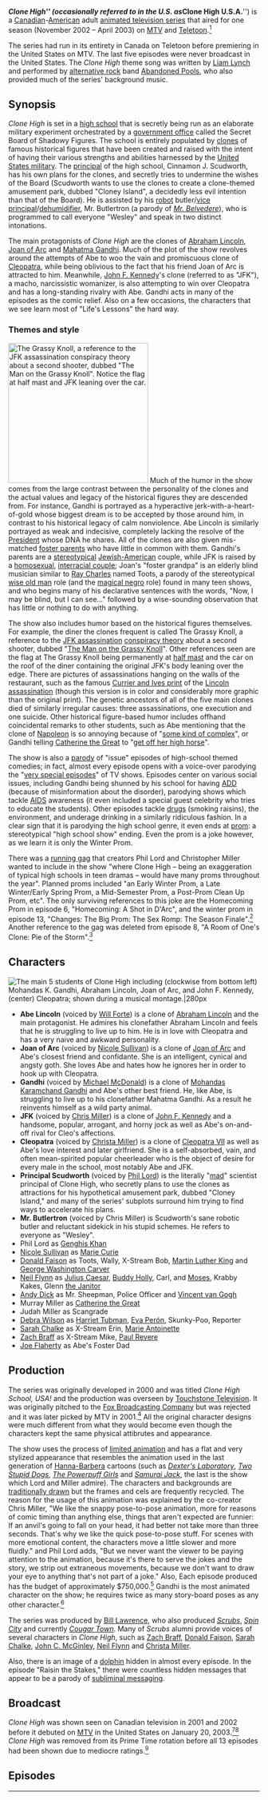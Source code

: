 {{Infobox television |
 | show_name = Clone High
 | image = [[Image:Clone High Cast Promo.jpg|250px]]
 | caption = The main characters of ''Clone High'': Mr. Butlertron, John F. Kennedy, Cleopatra, Abe Lincoln, Joan of Arc, Gandhi, and "Cinnamon" J. Scudworth (reclining.)
 | show_name_2 = ''Clone High U.S.A.''
 | format = [[Adult Animation]], [[Sitcom]], [[Comic science fiction]], [[Satire]]
 | creator = [[Phil Lord]]<br />[[Phil Lord and Chris Miller|Christopher Miller]]<br />[[Bill Lawrence (TV producer)|Bill Lawrence]]
 | director = Ted Collyer<br>Harold Harris
 | voices = Christopher Miller<br />[[Will Forte]]<br />[[Nicole Sullivan]]<br />Phil Lord<br />[[Michael McDonald (actor)|Michael McDonald]]<br />[[Christa Miller]]
 | theme_music_composer = [[Liam Lynch (musician)|Liam Lynch]]
 | country = Canada<br>United States
 | language = English
 | num_seasons = 1
 | num_episodes = 13
 | executive_producer  = Phil Lord<br />Christopher Miller<br />[[Bill Lawrence (TV producer)|Bill Lawrence]]
 | producer = Kim Cleary
 | runtime = 30 minutes
 | company = [[ABC Studios]]<br>[[Bill Lawrence (producer)|Doozer]]<br>[[Phil Lord and Chris Miller|Lord Miller]]<br>[[Nelvana]]<br>[[MTV|MTV Original Series]]
 | network = [[Teletoon (Canada)|Teletoon]] (CA)<br>[[MTV]] (US)<ref>{{cite news|title= Peer pressure of historic proportions|work= The Los Angeles Times|date=2003-01-20|url= http://articles.latimes.com/2003/jan/20/entertainment/et-sandell20|accessdate=2010-11-08|first=Scott|last=Sandell}}</ref><br> [[E4 (channel)|E4]] (UK)
 | first_aired = {{Start date|2002|11|2}}
 | last_aired = {{End date|2003|2|10}}
 | website = http://www.clone-high.com/
 |}}

'''''Clone High'''''  (occasionally referred to in the U.S. as '''''Clone High U.S.A.''''') is a [[Canada|Canadian]]-[[United States|American]] adult [[List of animated television series|animated television series]] that aired for one season (November&nbsp;2002&nbsp;– April&nbsp;2003) on [[MTV]] and [[Teletoon (Canadian TV channel)|Teletoon]].<ref>{{cite news | title=''Clone High'' on hiatus! No school for Scudworth! | date=2003-03-17 | publisher=CloneHighUSA.com | url=http://www.clonehighusa.com/news/ARTICLES/Article_HTMLs/article_8_hiatus.htm | archiveurl=http://web.archive.org/web/20030603210505/http://clonehighusa.com/news/ARTICLES/Article_HTMLs/article_8_hiatus.htm | archivedate=2003-06-03 }}</ref>

The series had run in its entirety in Canada on Teletoon before premiering in the United States on MTV. The last five episodes were never broadcast in the United States. The ''Clone High'' theme song was written by [[Liam Lynch (musician)|Liam Lynch]] and performed by [[alternative rock]] band [[Abandoned Pools]], who also provided much of the series' background music.

==Synopsis==
''Clone High'' is set in a [[high school]] that is secretly being run as an elaborate military experiment orchestrated by a [[Federal government of the United States|government office]] called the Secret Board of Shadowy Figures. The school is entirely populated by [[cloning|clones]] of famous historical figures that have been created and raised with the intent of having their various strengths and abilities harnessed by the [[United States military]]. The [[school principal|principal]] of the high school, Cinnamon J. Scudworth, has his own plans for the clones, and secretly tries to undermine the wishes of the Board (Scudworth wants to use the clones to create a clone-themed amusement park, dubbed "Cloney Island", a decidedly less evil intention than that of the Board). He is assisted by his [[robot]] butler/[[School principal|vice principal]]/[[dehumidifier]], Mr. Butlertron (a parody of ''[[Mr. Belvedere]]''), who is programmed to call everyone "Wesley" and speak in two distinct intonations.

The main protagonists of ''Clone High'' are the clones of [[Abraham Lincoln]], [[Joan of Arc]] and [[Mahatma Gandhi]]. Much of the plot of the show revolves around the attempts of Abe to woo the vain and promiscuous clone of [[Cleopatra VII of Egypt|Cleopatra]], while being oblivious to the fact that his friend Joan of Arc is attracted to him. Meanwhile, [[John F. Kennedy]]'s clone (referred to as "JFK"), a macho, narcissistic womanizer, is also attempting to win over Cleopatra and has a long-standing rivalry with Abe.  Gandhi acts in many of the episodes as the comic relief.  Also on a few occasions, the characters that we see learn most of "Life's Lessons" the hard way.

===Themes and style===
[[File:Thegrassyknollclonehigh.jpg|thumb|280px|right|The [[Grassy Knoll]], a reference to the [[John F. Kennedy assassination|JFK assassination]] [[John F. Kennedy assassination conspiracy theories|conspiracy theory]] about a second shooter, dubbed "[[Dealey Plaza#The "grassy knoll"|The Man on the Grassy Knoll]]". Notice the flag at half mast and JFK leaning over the car.]]
Much of the humor in the show comes from the large contrast between the personality of the clones and the actual values and legacy of the historical figures they are descended from. For instance, Gandhi is portrayed as a hyperactive jerk-with-a-heart-of-gold whose biggest dream is to be accepted by those around him, in contrast to his historical legacy of calm nonviolence. Abe Lincoln is similarly portrayed as weak and indecisive, completely lacking the resolve of the [[President of the United States|President]] whose DNA he shares. All of the clones are also given mis-matched [[foster parent]]s who have little in common with them. Gandhi's parents are a [[stereotype|stereotypical]] [[American Jews|Jewish-American]] couple, while JFK is raised by a [[homosexuality|homosexual]], [[interracial couple]]; Joan's "foster grandpa" is an elderly blind musician similar to [[Ray Charles]] named Toots, a parody of the stereotypical [[wise old man]] role (and the [[magical negro]] role) found in many teen shows, and who begins many of his declarative sentences with the words, "Now, I may be blind, but I can see..." followed by a wise-sounding observation that has little or nothing to do with anything.

The show also includes humor based on the historical figures themselves. For example, the diner the clones frequent is called The Grassy Knoll, a reference to the [[Assassination of John F. Kennedy|JFK assassination]] [[John F. Kennedy assassination conspiracy theories|conspiracy theory]] about a second shooter, dubbed "[[Grassy knoll|The Man on the Grassy Knoll]]". Other references seen are the flag at The Grassy Knoll being permanently at [[half mast]] and the car on the roof of the diner containing the original JFK's body leaning over the edge. There are pictures of assassinations hanging on the walls of the restaurant, such as the famous [[:Image:The Assassination of President Lincoln - Currier and Ives.png|Currier and Ives print]] of the [[Assassination of Abraham Lincoln|Lincoln assassination]] (though this version is in color and considerably more graphic than the original print). The genetic ancestors of all of the five main clones died of similarly irregular causes: three assassinations, one execution and one suicide. Other historical figure-based humor includes offhand coincidental remarks to other students, such as Abe mentioning that the clone of [[Napoleon]] is so annoying because of "[[Napoleon complex|some kind of complex]]", or Gandhi telling [[Catherine the Great]] to "[[Legends of Catherine the Great|get off her high horse]]".

The show is also a [[parody]] of "issue" episodes of high-school themed comedies; in fact, almost every episode opens with a voice-over parodying the "[[very special episode]]s" of TV shows. Episodes center on various social issues, including Gandhi being shunned by his school for having [[attention-deficit hyperactivity disorder|ADD]] (because of misinformation about the disorder), parodying shows which tackle [[AIDS]] awareness (it even included a special guest celebrity who tries to educate the students). Other episodes tackle [[recreational drug use|drugs]] (smoking raisins), the environment, and underage drinking in a similarly ridiculous fashion. In a clear sign that it is parodying the high school genre, it even ends at [[prom]]: a stereotypical "high school show" ending. Even the prom is a joke however, as we learn it is only the Winter Prom.

There was a [[running gag]] that creators Phil Lord and Christopher Miller wanted to include in the show "where Clone High – being an exaggeration of typical high schools in teen dramas – would have many proms throughout the year".{{Citation needed|date=September 2009}} Planned proms included "an Early Winter Prom, a Late Winter/Early Spring Prom, a Mid-Semester Prom, a Post-Prom Clean Up Prom, etc".{{Citation needed|date=September 2009}} The only surviving references to this joke are the Homecoming Prom in episode 6, "Homecoming: A Shot in D'Arc", and the winter prom in episode 13, "Changes: The Big Prom: The Sex Romp: The Season Finale".<ref name="pundog6">{{cite web | author=Pava, Adam | title=Episode Six: 'Homecoming: A Shot in the D'Arc' Notes | work=CloneHighUSA.com | url=http://www.clonehighusa.com/backstage/episode_notes/episode_six.html | archiveurl=http://web.archive.org/web/20030427125949/http://www.clonehighusa.com/backstage/episode_notes/episode_six.html | archivedate=2003-04-27}}</ref> Another reference to the gag was deleted from episode 8, "A Room of One's Clone: Pie of the Storm".<ref name="pundog6"/>

==Characters==
[[File:Clonehighcastmusical.jpg|thumb|right|The main 5 students of Clone High including (clockwise from bottom left) [[Mohandas K. Gandhi]], [[Abraham Lincoln]], [[Joan of Arc]], and [[John F. Kennedy]], (center) [[Cleopatra]]; shown during a musical montage.|280px]]
{{See also|List of Clone High characters}}
* '''Abe Lincoln''' (voiced by [[Will Forte]]) is a clone of [[Abraham Lincoln]] and the main protagonist. He admires his clonefather Abraham Lincoln and feels that he is struggling to live up to him. He is in love with Cleopatra and has a very naive and awkward personality.
* '''Joan of Arc''' (voiced by [[Nicole Sullivan]]) is a clone of [[Joan of Arc]] and Abe's closest friend and confidante. She is an intelligent, cynical and angsty goth. She loves Abe and hates how he ignores her in order to hook up with Cleopatra.
* '''Gandhi''' (voiced by [[Michael McDonald (comedian)|Michael McDonald]]) is a clone of [[Mohandas Karamchand Gandhi]] and Abe's other best friend. He, like Abe, is struggling to live up to his clonefather Mahatma Gandhi. As a result he reinvents himself as a wild party animal.
* '''JFK'''  (voiced by [[Phil Lord and Chris Miller|Chris Miller]]) is a clone of [[John F. Kennedy]] and a handsome, popular, arrogant, and horny jock as well as Abe's on-and-off rival for Cleo's affections.
* '''Cleopatra''' (voiced by [[Christa Miller]]) is a clone of [[Cleopatra|Cleopatra VII]] as well as Abe's love interest and later girlfriend. She is a self-absorbed, vain, and often mean-spirited popular cheerleader who is the object of desire for every male in the school, most notably Abe and JFK.
* '''Principal Scudworth''' (voiced by [[Phil Lord and Chris Miller|Phil Lord]]) is the literally "[[wiktionary:mad|mad]]" scientist principal of Clone High, who secretly plans to use the clones as attractions for his hypothetical amusement park, dubbed "Cloney Island," and many of the series' subplots surround him trying to find ways to accelerate his plans.
* '''Mr. Butlertron''' (voiced by Chris Miller) is Scudworth's sane robotic butler and reluctant sidekick in his stupid schemes. He refers to everyone as "Wesley".
*Phil Lord as [[Genghis Khan]]
*[[Nicole Sullivan]] as [[Marie Curie]]
*[[Donald Faison]] as Toots, Wally, X-Stream Bob, [[Martin Luther King, Jr.|Martin Luther King]] and [[George Washington Carver]]
*[[Neil Flynn]] as [[Julius Caesar]], [[Buddy Holly]], Carl, and [[Moses]], Krabby Kakes, Glenn [[the Janitor]]
*[[Andy Dick]] as Mr. Sheepman, Police Officer and [[Vincent van Gogh]]
*Murray Miller as [[Catherine the Great]]
*Judah Miller as Scangrade
*[[Debra Wilson]] as [[Harriet Tubman]], [[Eva Perón]], Skunky-Poo, Reporter
*[[Sarah Chalke]] as X-Stream Erin, [[Marie Antoinette]]
*[[Zach Braff]] as X-Stream Mike, [[Paul Revere]]
*[[Joe Flaherty]] as Abe's Foster Dad

==Production==
The series was originally developed in 2000 and was titled ''Clone High School, USA!'' and the production was overseen by [[Touchstone Television]]. It was originally pitched to the [[Fox Broadcasting Company]] but was rejected and it was later picked by MTV in 2001.<ref>{{cite web|url=http://clonehighusa.com/backstage/episode_notes/episode_seven.html|archiveurl=http://web.archive.org/web/20040215201829/http://clonehighusa.com/backstage/episode_notes/episode_seven.html|archivedate=2004-02-15|title=CloneHighUSA.com|publisher=web.archive.org|date=2004-02-25|accessdate=2011-07-12}}</ref> All the original character designs were much different from what they would become even though the characters kept the same physical attibrutes and appearance.

The show uses the process of [[limited animation]] and has a flat and very stylized appearance that resembles the animation used in the last generation of [[Hanna-Barbera]] cartoons (such as ''[[Dexter's Laboratory]]'', ''[[Two Stupid Dogs]]'', ''[[The Powerpuff Girls]]'' and ''[[Samurai Jack]]'', the last is the show which Lord and Miller admire). The characters and backgrounds are [[traditional animation|traditionally drawn]] but the frames and cels are frequently recycled. The reason for the usage of this animation was explained by the co-creator Chris Miller, "We like the snappy pose-to-pose animation, more for reasons of comic timing than anything else, things that aren't expected are funnier: If an anvil's going to fall on your head, it had better not take more than three seconds. That's why we like the quick pose-to-pose stuff. For scenes with more emotional content, the characters move a little slower and more fluidly." and Phil Lord adds, "But we never want the viewer to be paying attention to the animation, because it's there to serve the jokes and the story, we strip out extraneous movements, because we don't want to draw your eye to anything that's not part of a joke."  Also, Each episode produced has the budget of approximately $750,000.<ref>{{cite news|url=http://articles.latimes.com/2003/feb/17/entertainment/et-solomon17|title=Freshman animators|publisher=articles. latimes.com|date=2003-27-2|accessdate=2011-27-7|first=Charles|last=Solomon}}</ref> Gandhi is the most animated character on the show; he requires twice as many story-board poses as any other character.<ref>{{cite web|url=http://www.clonehighusa.com/backstage/funfacts/fun_facts.html|archiveurl=http://web.archive.org/web/20080602070504/http://www.clonehighusa.com/backstage/funfacts/fun_facts.html|archivedate=2008-06-02|title=Clone High Fun Facts|publisher=archive.org|accessdate=2011-28-7}}</ref>

The series was produced by [[Bill Lawrence (TV producer)|Bill Lawrence]], who also produced ''[[Scrubs (TV series)|Scrubs]]'', ''[[Spin City]]'' and currently ''[[Cougar Town]]''. Many of ''Scrubs'' alumni provide voices of several characters in ''Clone High'', such as [[Zach Braff]], [[Donald Faison]], [[Sarah Chalke]], [[John C. McGinley]], [[Neil Flynn]] and [[Christa Miller]].

Also, there is an image of a [[dolphin]] hidden in almost every episode. In the episode "Raisin the Stakes," there were countless hidden messages that appear to be a parody of [[subliminal messaging]].

==Broadcast==
''Clone High'' was shown seen on Canadian television in 2001 and 2002 before it debuted on [[MTV]] in the United States on January 20, 2003.<ref>Erickson, 2005. p.204</ref><ref name="Hal205">Erickson, 2005. p.205</ref> ''Clone High'' was removed from its Prime Time rotation before all 13 episodes had been shown due to mediocre ratings.<ref name="Hal205" />

==Episodes==
{| class="wikitable plainrowheaders" style="width:98%;"
|-
! # !! Title !! Writer !! Original Airdate
{{Episode list
 |EpisodeNumber=1
 |Title=Escape to Beer Mountain: A Rope of Sand
 |Aux1=Phil Lord, Christopher Miller, Bill Lawrence
 |OriginalAirDate=Saturday {{Start date|2002|11|2|df=yes}}
 |ShortSummary=In desperation to get with the beautiful and popular Cleopatra, Abe Lincoln is hoping to make a move on her at JFK's party. JFK, however, also has the hots for her and will only let Abe come on the condition that he brings the beer. Meanwhile, Joan of Arc, who is trying to win Abe's heart, starts up a Teen Crisis Hotline in an attempt to impress him with her commitment to community service; their mutual friend, Gandhi, who accidentally agrees to help with the hotline, forwards the calls to his cell phone so he can go to the party. All the while, Principal Scudworth and Mr. Butlertron attempt to crash the party so as to better understand the students.

'''Notable Guest Stars:''' [[Michael J. Fox]] as Gandhi's remaining kidney,  [[Andy Dick]] as [[Vincent Van Gogh|Van Gogh]], [[Donald Faison]] as [[George Washington Carver]].
}}
{{Episode list
 |EpisodeNumber=2
 |Title=Episode Two: Election Blu-Galoo
 |Aux1=Phil Lord, Christopher Miller
 |OriginalAirDate=Sunday {{Start date|2002|11|3|df=yes}}
 |ShortSummary=Cleo discovers she cannot continue to run for Student Body President because of term limits, so she convinces JFK to run on her behalf, and when Abe sees that Cleo appreciates leaders, he decides to run as well. But students of Clone High do not care about real issues, and many are infatuated with JFK; Abe employs a corporate sponsor, "X-Stream Blu," to jazz up his campaign. The only problem is that Gandhi becomes horribly addicted to this mysterious food product.

'''Notable Guest Stars:''' [[Marilyn Manson]] as himself, [[Sarah Chalke]] as X-stream Erin, [[Donald Faison]] as X-stream Bob, [[Zach Braff]] as X-stream Mike.
}}
{{Episode list
 |EpisodeNumber=3
 |Title=A.D.D.: The Last 'D' is for Disorder
 |Aux1=Tom Martin
 |OriginalAirDate=Sunday {{Start date|2002|11|10|df=yes}}
 |ShortSummary=When Gandhi is diagnosed with Attention Deficit Disorder (A.D.D.), the students of Clone High begin to ostracize him. Abe must decide whether to please Cleo by doing the same, or to stand up for his "best dude 4 ever" and lose any chance of being with Cleo. Meanwhile, Joan struggles with living up to the legacy of her 15th century clone mother, and begins hearing strange religious voices in her head. Also, Principal Scudworth starts wearing Mr. Butlertron's sweater vest, in the belief that it gives him the power to relate to the students of Clone High.

'''Notable Guest Stars:''' [[Zach Braff]] as [[Paul Revere]],  [[Donald Faison]] as Toots, [[Tom Green]] as himself.
}}
{{Episode list
 |EpisodeNumber=4
 |Title=Film Fest: Tears of a Clone
 |Aux1=Erica Rivinoja
 |OriginalAirDate=Sunday {{Start date|2002|11|17|df=yes}}
 |ShortSummary=When Abe decides to organize a Clone High Student Film Festival, he spends much time working on a movie about a misunderstood football-playing giraffe; Cleo stars in an autobiographical epic about how difficult it is to be as perfect and glamorous as her; Joan directs an avant-garde film which expresses her love for Abe through psychoanalytic dream imagery; and Gandhi and George Washington Carver work together to make a hilarious mixed-race buddy cop action comedy called Black and Tan. Meanwhile, JFK plans a film but never manages to leave the casting couch with his various wouldbe female co-stars, and Principal Scudworth starts to panic when his bosses on the Secret Board of Shadowy Figures invite themselves to his house for dinner, but thankfully for him, Mr. Butlertron is there to save the day.

'''Notable Guest Stars:''' [[Donald Faison]] as George Washington Carver. [[Neil Flynn]] as Boy auditioning for Abe's film.
}}
{{Episode list
 |EpisodeNumber=5
 |Title=Sleep of Faith: La Rue D'Awakening
 |Aux1=Murray Miller, Judah Miller
 |OriginalAirDate=Sunday {{Start date|2002|11|24|df=yes}}
 |ShortSummary=The PXJTs are right around the corner, but Abe is losing sleep running errands for his beloved Cleo. When Joan keeps trying to warn Abe about his sleep deprivation, a secret of hers is uncovered. Also, Gandhi, overwhelmed by the pressure of studying, decides not take the test and become a trucker instead. Mr. Butlertron and an old foe battle it out for the last time.

'''Notable Guest Stars:''' [[John C. McGinley]] as Doug Prepcourse.
}}
{{Episode list
 |EpisodeNumber=6
 |Title=Homecoming: A Shot in D'Arc
 |Aux1=Eric Kentoff
 |OriginalAirDate=Sunday {{Start date|2002|12|1|df=yes}}
 |ShortSummary=Since the CHHS basketball team refuses to allow girls or animals to play, the athletic Joan decides to cleverly disguise herself as "John D'Arc", becoming the star player. Cleo then falls for D'Arc, making team-captain Abe "Weakest"-Lincoln jealous. But Cleo's not the only one falling for John, as fellow athlete JFK finds himself having confusingly sexual feelings about the whole affair. Meanwhile, Gandhi and Genghis Khan kidnap the mascot of Clone High's rival school, Genetically Engineered Superhuman High.

'''Notable Guest Stars:''' [[Chris Berman]] as himself, [[Dan Patrick]] as himself,  [[Neil Flynn]] as [[Julius Caesar]].
}}
{{Episode list
 |EpisodeNumber=7
 |Title=Plane Crazy: Gate Expectations
 |Aux1=Tom Martin
 |OriginalAirDate=Sunday {{Start date|2002|12|8|df=yes}}
 |ShortSummary=Abe and Cleo's new relationship is threatened when she is picked to be on a Canadian Spring Break Dance show, hosted by Ashley Angel from O-Town. Meanwhile, Gandhi becomes an international rap sensation with the help of JFK as his manager. Also, Principal Scudworth is constantly being tricked by a pesky skunk.

'''Notable Guest Stars:''' [[Ashley Parker Angel|Ashley Angel]] as himself, [[Neil Flynn]] as [[Buddy Holly]].
}}
{{Episode list
 |EpisodeNumber=8
 |Title=A Room of One's Clone: The Pie of the Storm
 |Aux1=Phil Lord, Christopher Miller
 |OriginalAirDate=Sunday {{Start date|2002|12|15|df=yes}}
 |ShortSummary=Storm's-a-brewin' when Joan's house burns down and her family has no choice but to move in with Cleo's, where conflict ensues; Abe attends a Conflict Mediation Seminar to learn how to more effectively resolve disputes between the two. Gandhi and JFK find themselves in escalating arguments. Meanwhile, Mr. Butlertron becomes jealous when Principal Scudworth forms a relationship with a robotic toy dog.

'''Notable Guest Stars:''' [[Donald Faison]] as [[Martin Luther King Jr.]] and Toots,  [[Neil Flynn]] as [[Moses]].
}}
{{Episode list
 |EpisodeNumber=9
 |Title=Raisin the Stakes: A Rock Opera in Three Acts
 |Aux1=Adam Pava
 |OriginalAirDate=Sunday {{Start date|2003|1|12|df=yes}}
 |ShortSummary=After an anti-drugs assembly at the school, a rumor goes around that one can get high smoking raisins, leading the clones to embark on a musical, mystical journey of intoxication and irresponsibly long hair. Sober Joan is trying to keep Abe from turning into a drugged-out hippie, while Principal Scudworth and the PTA build a giant wall in an attempt to fence the students in. Also, Gandhi goes on a raisined-out subconscious mindtrip where he encounters a hummingbird-unicorn-donkey creature, a two-headed Olsen Twins monster, a talking Italian pencil, and a stereotypically Australian dragon, on his quest to rescue a princess who he believes will have sex with him.

'''Notable Guest Stars:''' [[Jack Black]] as Larry Hardcore/the Pusher.
}}
{{Episode list
 |EpisodeNumber=10
 |Title=Litter Kills: Litterally
 |Aux1=Murray Miller, Judah Miller
 |OriginalAirDate=Sunday {{Start date|2003|1|19|df=yes}}
 |ShortSummary=JFK's long time best friend, Ponce de León, literally dies, causing JFK to sink into a spiral of depression. This causes tension between Abe and Cleo, who dutifully attempts to comfort JFK, her former boyfriend, during his grief. Meanwhile, Gandhi is mistakenly sent to death row where he has trouble getting high fives, but makes new friends in the showers.

'''Notable Guest Stars:''' [[Luke Perry]] as [[Juan Ponce de León|Ponce]], [[Neil Flynn]] as Glenn the Janitor and Julius Caesar.
}}
{{Episode list
 |EpisodeNumber=11
 |Title=Snowflake Day: A Very Special Holiday Episode
 |Aux1=Erica Rivinoja
 |OriginalAirDate=Sunday {{Start date|2003|4|13|df=yes}}<ref>{{IMDb episode|0542914|Snowflake Day: A Very Special Holiday Episode}}</ref>
 |ShortSummary=It's the politically correct Snowflake Day season, and everyone is in the holiday spirit, except for Joan, who is against the commercialism of the made-up holiday. But a homeless urchin who may be an angel or the pop sensation Mandy Moore teaches Joan an important lesson. Meanwhile, Abe and Gandhi attempt to invent and market an interesting device, so that Abe will have money to buy Cleo an expensive Snowflake Day gift.

'''Notable Guest Stars:''' [[Mandy Moore]] as herself(?)
}}
{{Episode list
 |EpisodeNumber=12
 |Title=Makeover, Makeover, Makeover: The Makeover Episode
 |Aux1=Eric Kentoff
 |OriginalAirDate=Monday {{Start date|2003|2|3|df=yes}}
 |ShortSummary=With prom not too far away, Abe wants to ask his girlfriend, Cleo, but cannot stop thinking about Joan's prom date situation. Meanwhile, Gandhi goes on a desperate search for a date. So, Abe and Cleo each have a go at making over Joan for prom, JFK gives Gandhi a makeover, and Mr. B gives Scudworth a makeover to help him execute a sinister, evil plan to "win" the prom king vote.
}}
{{Episode list
 |EpisodeNumber=13
 |Title=Changes: The Big Prom: The Sex Romp: The Season Finale
 |Aux1=Phil Lord, Christopher Miller
 |OriginalAirDate=Monday {{Start date|2003|2|10|df=yes}}
 |ShortSummary=As all the clones are preparing for the winter prom, Abe decides whether to ask Cleo or Joan; Gandhi concocts a brilliant plan to get dates for all the school geeks; and Principal Scudworth attempts to execute his sinister, evil plan, while the Secret Board of Shadowy Figures prepares to abduct the clones on prom night to advance their own evil plan.

'''Notable Guest Stars:''' [[John Stamos]] as himself, [[Tommy Walter]] as himself.
}}
|}

==Soundtrack==
The previous animated MTV series ''[[Daria]]'' and ''[[Beavis and Butt-head]]'' had used then-current [[popular music]] as a soundtrack. But in contrast, Clone High featured a wide variety of music, usually exclusive to [[alternative rock]], [[indie rock]], [[punk rock]], [[pop rock]], [[metalcore]], from mostly unknown and [[underground music|underground]] bands and musicians, a previous MTV animated series ''[[Undergrads]]'' had also done this. Of these include [[Alkaline Trio]], [[Ritalin (band)|Ritalin]], [[Catch 22 (band)|Catch 22]], [[Ilya (band)|Ilya]], The Gentleman, Drex, [[Taking Back Sunday]], [[The Stereo]], Jo Davidson, [[Saves the Day]], [[Hot Rod Circuit]], [[Thursday (band)|Thursday]],  Helicopter Helicopter, [[American Football (band)|American Football]], [[Dashboard Confessional]], [[Elf Power]], [[Abandoned Pools]], [[The Get Up Kids]], [[Mink Lungs]], [[Mates of State]], [[Snapcase]], [[The Mooney Suzuki]], [[Jon DeRosa]], [[Ephemera (band)|Ephemera]], Jinnrall, [[Avoid One Thing]], DJ Cellulitis, DJ Piccolo, [[Whippersnapper (band)|Whippersnapper]], [[Matt Pond PA]], Mad City and [[Ron "Bumblefoot" Thal|Bumblefoot]]<ref>{{cite web|url=http://www.mtv.com/onair/clone_high/ |title=MTV.com - Onair - Clone High |publisher=Web.archive.org |date=2003-01-19 |accessdate=2010-12-06 |archiveurl=http://web.archive.org/web/20030119090212/www.mtv.com/onair/clone_high/ |archivedate=2003-01-19}}</ref><ref>{{cite web|url=http://www.clonehighusa.com/music/music_by_episode.html|title=CloneHighUSA.com|publisher=Web.archive.org |date=2003-01-04 |accessdate=2011-07-03 |archiveurl=http://web.archive.org/web/20030409053346/www.clonehighusa.com/music/music_by_episode.html |archivedate=2003-04-09}}</ref> The series other background music and original score would be performed by the Abandoned Pools.

==Reception==
Because of the series' early cancellation in 2003, it quickly fell into obscurity, especially in the United States. However, it has garnered a large fanbase through the Internet and still reruns on [[Teletoon (Canada)|Teletoon]]'s ''[[Teletoon at Night]]'' block and formerly on [[MTV2 (Canada)|Razer]] in Canada.

Heather Marulli of the website ''[[Television Without Pity]]'', called the series "a mini-masterpiece of the animated genre; an opus to the primetime cartoon"<ref>{{cite web|last=Marulli |first=Heather| title=Tonight, On A Very Special Clone High... | url=http://www.televisionwithoutpity.com/brilliantbutcancelled/2009/12/tonight-on-a-very-special-clon.php|publisher=televisionwithoutpity.com |accessdate=2009-12-01}}</ref>

David Bianculli of the ''[[New York Daily News]]'', wrote that "(Clone High) in a year of variations and ripoffs of established themes and genres, it's a true original. It's also a cartoon, and is truly, outrageously bizarre", and that, '"Clone High" is the highest of high concepts'.<ref>{{cite news|last=Bianculli |first=David| title=This Class Is One For The History Books |url=http://articles.nydailynews.com/2003-01-20/entertainment/18218319_1_butt-head-beavis-frat |publisher=nydailynews.com |date=2003-01-20 |accessdate= 2010-07-27 |location=New York}}</ref>

David Broermann from the website ''Freakin' Awesome Network'' gave the series an "A+", saying it has "some really really good character development and depth" and an "amazing soundtrack".<ref>{{cite news|last=Broermann |first=David| title=Dave the Dave's Review: Oh Wesley (Clone High) |url=http://www.freakinawesomenetwork.net/2011/09/dave-the-daves-review-review-oh-wesley/ |date=2011-09-10 |accessdate= 2012-05-29}}</ref>

It currently has an 8.7 rating on [[TV.com]],<ref>{{cite news | title=Clone High, USA on TV.com | url=http://www.tv.com/shows/clone-high/ }}</ref>  an 7.8 rating on [[IMDb]]<ref>[http://www.imdb.com/title/tt0305011/ Clone High (TV Series 2002–2003) - IMDb<!-- Bot generated title -->]</ref> and is listed as #5 on [[IGN]]'s ''Reader Choice: Top Animated Series''.<ref>{{cite web|last=Fowler |first=Matt |url=http://tv.ign.com/articles/964/964034p3.html |title=Readers' Choice: IGN's Top Animated Series - TV Feature at IGN |publisher=Tv.ign.com |date= |accessdate=2010-12-06}}</ref>

==Controversy==
An article in ''[[Maxim (magazine)|Maxim]]'' Magazine depicting [[Mahatma Gandhi]] getting beat up by a muscular man sparked outrage in India.<ref name="youtube.com">{{cite web|author=“” |url=http://www.youtube.com/watch?v=XHlhFghZ1gM |title=Clone High NEW Behind the Scenes Discussion |publisher=YouTube |date= |accessdate=2010-12-06}}</ref> Clone High was caught in a crossfire when citizens in the country conducted internet searches on the Maxim article but also found out about the show's Gandhi character on MTV's website. This sparked an outrage in India over the show's depiction of Gandhi.<ref name="youtube.com"/>  On January 30, 2003, the 55th anniversary of [[Attempts to assassinate Mahatma Gandhi|Mahatma Gandhi's assassination]], approximately 150 protesters (including [[Member of Parliament#India|members of parliament]]) gathered in [[New Delhi]] and vowed to fast in response to ''Clone High''.<ref>{{cite news | first=Ashok | last=Sharma | title=MTV's Gandhi 'insult' outrages Indian MPs | date=2003-01-31 | publisher=The Guardian | url=http://www.guardian.co.uk/media/2003/jan/31/pressandpublishing.india | location=London}}</ref> MTV offered a quick apology, stating that "''Clone High'' was created and intended for an American audience," and, "We recognize and respect that various cultures may view this programming differently, and we regret any offense taken by the content in the show." <ref name="Grossberg">{{cite news | first=Josh | last=Grossberg | title=MTV Apologizes for Gandhi Goofing | date=2003-01-31 | publisher=E! Online | url=http://www.eonline.com/news/article/index.jsp?uuid=c520a80c-f8ba-4e92-9355-cbbf7c15647a | archiveurl=http://web.archive.org/web/20080121191507/http://www.eonline.com/news/article/index.jsp?uuid=c520a80c-f8ba-4e92-9355-cbbf7c15647a | archivedate=2008-01-21}}</ref>

==DVD release==
{| class="wikitable"
|-
! style="width:100px;"| DVD cover
! Title
! Release date
! Episodes
|-
| colspan="5" style="background:#50a6c2;"|
|- style="text-align:center;"
| rowspan="2" | [[File:Clone High Season 1 DVD.jpg|80px]]
| "Season 1"
| September 20, 2005
| 13
|-
| colspan="4" |
The DVD was released in Canada by [[Nelvana]] with the help of Teletoon. The DVD contains the complete first season, including the 5 episodes which did not originally air in the United States.
|}

==See also==
[[Afterschool Charisma]]: A manga series with an identical premise, though played for drama rather than comedy.

==Notes==
{{Reflist}}

===References===
* {{cite book |last=Erickson |first=Hal |authorlink=Hal Erickson (author) |year=2005 |title=Television Cartoon Shows |edition=2nd|volume=1 |publisher=McFardland and Company|isbn=07864-2255-6}}

==External links==
{{wikiquote}}

* {{official website|http://www.clone-high.com/}}

* {{IMDb title|305011}}

* {{tv.com show|clone-high}}
* [http://web.archive.org/web/20050315055511/http://www.corusent.com/corporate/press_room/pressReleaseDetail.asp?id=785 DVD press release]
* [http://www.gazette.uwo.ca/2003/January/24/Arts_and_Entertainment1.htm UWO Gazette article about Clone High]
* [http://www.flakmag.com/tv/clonehigh.html Flak Magazine: Clone High]

{{Teletoon}}

[[Category:Animated sitcoms]]
[[Category:2002 Canadian television series debuts]]
[[Category:2003 Canadian television series endings]]
[[Category:2000s Canadian television series]]
[[Category:2002 American television series debuts]]
[[Category:2003 American television series endings]]
[[Category:2000s American animated television series]]
[[Category:Bangsian fantasy]]
[[Category:Canadian animated television series]]
[[Category:High school television series]]
[[Category:MTV cartoons]]
[[Category:Parodies]]
[[Category:Television series by Buena Vista Television]]
[[Category:Comic science fiction]]